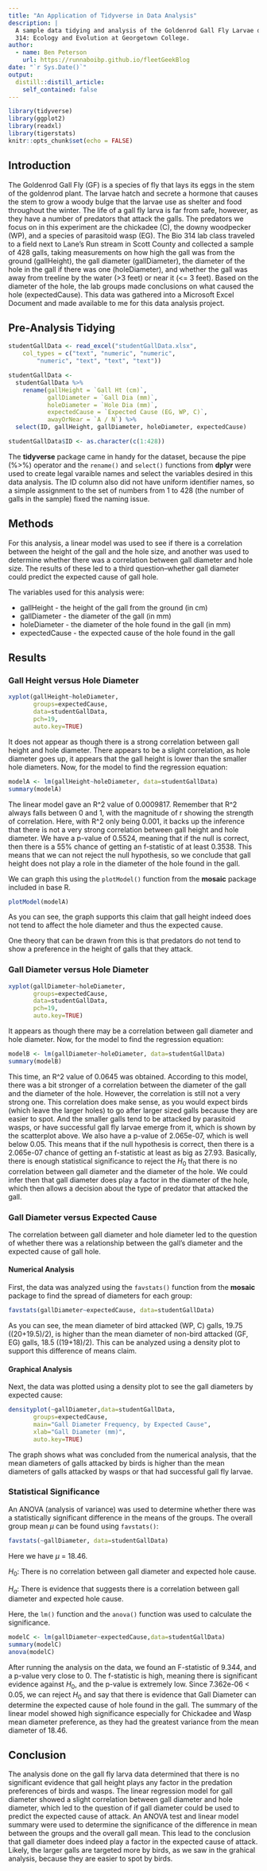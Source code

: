 ```yaml
---
title: "An Application of Tidyverse in Data Analysis"
description: |
  A sample data tidying and analysis of the Goldenrod Gall Fly Larvae data from Bio
  314: Ecology and Evolution at Georgetown College.
author:
  - name: Ben Peterson 
    url: https://runnaboibp.github.io/fleetGeekBlog
date: "`r Sys.Date()`"
output: 
  distill::distill_article:
    self_contained: false
---
```


```r
library(tidyverse)
library(ggplot2)
library(readxl)
library(tigerstats)
knitr::opts_chunk$set(echo = FALSE)
```



## Introduction

The Goldenrod Gall Fly (GF) is a species of fly that lays its eggs in the stem of the goldenrod plant. The larvae hatch and secrete a hormone that causes the stem to grow a woody bulge that the larvae use as shelter and food throughout the winter. The life of a gall fly larva is far from safe, however, as they have a number of predators that attack the galls. The predators we focus on in this experiment are the chickadee (C), the downy woodpecker (WP), and a species of parasitoid wasp (EG). The Bio 314 lab class traveled to a field next to Lane's Run stream in Scott County and collected a sample of 428 galls, taking measurements on how high the gall was from the ground (gallHeight), the gall diameter (gallDiameter), the diameter of the hole in the gall if there was one (holeDiameter), and whether the gall was away from treeline by the water (>3 feet) or near it (<= 3 feet). Based on the diameter of the hole, the lab groups made conclusions on what caused the hole (expectedCause). This data was gathered into a Microsoft Excel Document and made available to me for this data analysis project.


## Pre-Analysis Tidying

```r
studentGallData <- read_excel("studentGallData.xlsx", 
    col_types = c("text", "numeric", "numeric", 
        "numeric", "text", "text", "text"))

studentGallData <-
  studentGallData %>%
    rename(gallHeight = `Gall Ht (cm)`,
           gallDiameter = `Gall Dia (mm)`,
           holeDiameter = `Hole Dia (mm)`,
           expectedCause = `Expected Cause (EG, WP, C)`,
           awayOrNear = `A / N`) %>%
  select(ID, gallHeight, gallDiameter, holeDiameter, expectedCause)

studentGallData$ID <- as.character(c(1:428))
```

The **tidyverse** package came in handy for the dataset, because the pipe (%>%) operator and the `rename()` and `select()` functions from **dplyr** were used to create legal varaible names and select the variables desired in this data analysis. The ID column also did not have uniform identifier names, so a simple assignment to the set of numbers from 1 to 428 (the number of galls in the sample) fixed the naming issue.

## Methods

For this analysis, a linear model was used to see if there is a correlation between the height of the gall and the hole size, and another was used to determine whether there was a correlation between gall diameter and hole size. The results of these led to a third question--whether gall diameter could predict the expected cause of gall hole. 

The variables used for this analysis were:

* gallHeight - the height of the gall from the ground (in cm)
* gallDiameter - the diameter of the gall (in mm)
* holeDiameter - the diameter of the hole found in the gall (in mm)
* expectedCause - the expected cause of the hole found in the gall

## Results

### Gall Height versus Hole Diameter

```r
xyplot(gallHeight~holeDiameter,
       groups=expectedCause,
       data=studentGallData,
       pch=19,
       auto.key=TRUE)
```

It does not appear as though there is a strong correlation between gall height and hole diameter. There appears to be a slight correlation, as hole diameter goes up, it appears that the gall height is lower than the smaller hole diameters. Now, for the model to find the regression equation:

```r
modelA <- lm(gallHeight~holeDiameter, data=studentGallData)
summary(modelA)
```

The linear model gave an R^2 value of 0.0009817. Remember that R^2 always falls between 0 and 1, with the magnitude of r showing the strength of correlation. Here, with R^2 only being 0.001, it backs up the inference that there is not a very strong correlation between gall height and hole diameter. We have a p-value of 0.5524, meaning that if the null is correct, then there is a 55% chance of getting an f-statistic of at least 0.3538. This means that we can not reject the null hypothesis, so we conclude that gall height does not play a role in the diameter of the hole found in the gall.

We can graph this using the `plotModel()` function from the **mosaic** package included in base R.

```r
plotModel(modelA)
```

As you can see, the graph supports this claim that gall height indeed does not tend to affect the hole diameter and thus the expected cause.

One theory that can be drawn from this is that predators do not tend to show a preference in the height of galls that they attack.

### Gall Diameter versus Hole Diameter

```r
xyplot(gallDiameter~holeDiameter,
       groups=expectedCause,
       data=studentGallData,
       pch=19,
       auto.key=TRUE)
```

It appears as though there may be a correlation between gall diameter and hole diameter. Now, for the model to find the regression equation:

```r
modelB <- lm(gallDiameter~holeDiameter, data=studentGallData)
summary(modelB)
```

This time, an R^2 value of 0.0645 was obtained. According to this model, there was a bit stronger of a correlation between the diameter of the gall and the diameter of the hole. However, the correlation is still not a very strong one. This correlation does make sense, as you would expect birds (which leave the larger holes) to go after larger sized galls because they are easier to spot. And the smaller galls tend to be attacked by parasitoid wasps, or have successful gall fly larvae emerge from it, which is shown by the scatterplot above. We also have a p-value of 2.065e-07, which is well below 0.05. This means that if the null hypothesis is correct, then there is a 2.065e-07 chance of getting an f-statistic at least as big as 27.93. Basically, there is enough statistical significance to reject the $H_0$ that there is no correlation between gall diameter and the diameter of the hole. We could infer then that gall diameter does play a factor in the diameter of the hole, which then allows a decision about the type of predator that attacked the gall.

### Gall Diameter versus Expected Cause

The correlation between gall diameter and hole diameter led to the question of whether there was a relationship between the gall's diameter and the expected cause of gall hole. 

#### Numerical Analysis

First, the data was analyzed using the `favstats()` function from the **mosaic** package to find the spread of diameters for each group:

```r
favstats(gallDiameter~expectedCause, data=studentGallData)
```

As you can see, the mean diameter of bird attacked (WP, C) galls, 19.75 ((20+19.5)/2), is higher than the mean diameter of non-bird attacked (GF, EG) galls, 18.5 ((19+18)/2). This can be analyzed using a density plot to support this difference of means claim.

#### Graphical Analysis

Next, the data was plotted using a density plot to see the gall diameters by expected cause:

```r
densityplot(~gallDiameter,data=studentGallData,
       groups=expectedCause,
       main="Gall Diameter Frequency, by Expected Cause",
       xlab="Gall Diameter (mm)",
       auto.key=TRUE)
```

The graph shows what was concluded from the numerical analysis, that the mean diameters of galls attacked by birds is higher than the mean diameters of galls attacked by wasps or that had successful gall fly larvae. 

### Statistical Significance

An ANOVA (analysis of variance) was used to determine whether there was a statistically significant difference in the means of the groups. The overall group mean $\mu$ can be found using `favstats()`:

```r
favstats(~gallDiameter, data=studentGallData)
```

Here we have $\mu$ = 18.46. 

$H_0$: There is no correlation between gall diameter and expected hole cause.

$H_a$: There is evidence that suggests there is a correlation between gall diameter and expected hole cause.

Here, the `lm()` function and the `anova()` function was used to calculate the significance. 

```r
modelC <- lm(gallDiameter~expectedCause,data=studentGallData)
summary(modelC)
anova(modelC)
```

After running the analysis on the data, we found an F-statistic of 9.344, and a p-value very close to 0. The f-statistic is high, meaning there is significant evidence against $H_0$, and the p-value is extremely low. Since 7.362e-06 < 0.05, we can reject $H_0$ and say that there is evidence that Gall Diameter can determine the expected cause of hole found in the gall. The summary of the linear model showed high significance especially for Chickadee and Wasp mean diameter preference, as they had the greatest variance from the mean diameter of 18.46.

## Conclusion

The analysis done on the gall fly larva data determined that there is no significant evidence that gall height plays any factor in the predation preferences of birds and wasps. The linear regression model for gall diameter showed a slight correlation between gall diameter and hole diameter, which led to the question of if gall diameter could be used to predict the expected cause of attack. An ANOVA test and linear model summary were used to determine the significance of the difference in mean between the groups and the overall gall mean. This lead to the conclusion that gall diameter does indeed play a factor in the expected cause of attack. Likely, the larger galls are targeted more by birds, as we saw in the grahical analysis, because they are easier to spot by birds.





